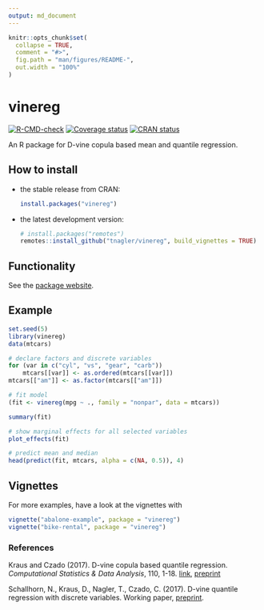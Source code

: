 ```yaml
---
output: md_document
---
```


<!-- README.md is generated from README.Rmd. Please edit that file -->

```r
knitr::opts_chunk$set(
  collapse = TRUE,
  comment = "#>",
  fig.path = "man/figures/README-",
  out.width = "100%"
)
```

# vinereg
[![R-CMD-check](https://github.com/tnagler/vinereg/actions/workflows/R-CMD-check.yaml/badge.svg?branch=main)](https://github.com/tnagler/vinereg/actions/workflows/R-CMD-check.yaml)
[![Coverage status](https://codecov.io/gh/tnagler/vinereg/branch/main/graph/badge.svg)](https://app.codecov.io/github/tnagler/vinereg?branch=main)
[![CRAN status](https://www.r-pkg.org/badges/version/vinereg)](https://cran.r-project.org/package=vinereg)

An R package for D-vine copula based mean and quantile regression.

## How to install

- the stable release from CRAN:
     
    ``` r
    install.packages("vinereg")
    ```

- the latest development version:
    
    ``` r
    # install.packages("remotes")
    remotes::install_github("tnagler/vinereg", build_vignettes = TRUE)
    ```

## Functionality

See the [package website](https://tnagler.github.io/vinereg/).

## Example

```r
set.seed(5)
library(vinereg)
data(mtcars)

# declare factors and discrete variables
for (var in c("cyl", "vs", "gear", "carb"))
    mtcars[[var]] <- as.ordered(mtcars[[var]])
mtcars[["am"]] <- as.factor(mtcars[["am"]])

# fit model
(fit <- vinereg(mpg ~ ., family = "nonpar", data = mtcars))

summary(fit)

# show marginal effects for all selected variables
plot_effects(fit)

# predict mean and median
head(predict(fit, mtcars, alpha = c(NA, 0.5)), 4)
```


## Vignettes
For more examples, have a look at the vignettes with

``` r
vignette("abalone-example", package = "vinereg")
vignette("bike-rental", package = "vinereg")
```

### References

Kraus and Czado (2017). D-vine copula based quantile regression.
*Computational Statistics \& Data Analysis*, 110, 1-18. 
[link](https://doi.org/10.1016/j.csda.2016.12.009), 
[preprint](https://arxiv.org/abs/1510.04161)

Schallhorn, N., Kraus, D., Nagler, T., Czado, C. (2017). D-vine quantile 
regression with discrete variables. Working paper, 
[preprint](https://arxiv.org/abs/1705.08310).
